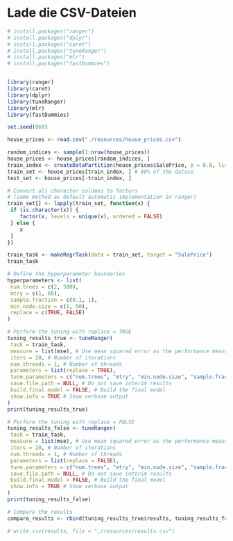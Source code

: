 # Lade die CSV-Dateien

```r
# install.packages("ranger")
# install.packages("dplyr")
# install.packages("caret")
# install.packages("tuneRanger")
# install.packages("mlr")
# install.packages("fastDummies")


library(ranger)
library(caret)
library(dplyr)
library(tuneRanger)
library(mlr)
library(fastDummies)
```

```r
set.seed(069)
```

```r

house_prices <- read.csv("./resources/house_prices.csv")

random_indices <- sample(1:nrow(house_prices))
house_prices <- house_prices[random_indices, ]
train_index <- createDataPartition(house_prices$SalePrice, p = 0.8, list = FALSE)
train_set <- house_prices[train_index, ] # 80% of the datase
test_set <- house_prices[-train_index, ]

```


```r
# Convert all character columns to factors 
# (same method as default automatic implementation in ranger)
train_set[] <- lapply(train_set, function(x) {
 if (is.character(x)) {
    factor(x, levels = unique(x), ordered = FALSE)
 } else {
    x
 }
})

train_task <- makeRegrTask(data = train_set, target = "SalePrice")
train_task
```

```r
# Define the hyperparameter boundaries
hyperparameters <- list(
 num.trees = c(2, 500),
 mtry = c(1, 60),
 sample.fraction = c(0.1, 1),
 min.node.size = c(1, 50),
 replace = c(TRUE, FALSE)
)

# Perform the tuning with replace = TRUE
tuning_results_true <- tuneRanger(
 task = train_task,
 measure = list(mse), # Use mean squared error as the performance measure
 iters = 20, # Number of iterations
 num.threads = 1, # Number of threads
 parameters = list(replace = TRUE),
 tune.parameters = c("num.trees", "mtry", "min.node.size", "sample.fraction"),
 save.file.path = NULL, # Do not save interim results
 build.final.model = FALSE, # Build the final model
 show.info = TRUE # Show verbose output
)
print(tuning_results_true)

# Perform the tuning with replace = FALSE
tuning_results_false <- tuneRanger(
 task = train_task,
 measure = list(mse), # Use mean squared error as the performance measure
 iters = 20, # Number of iterations
 num.threads = 1, # Number of threads
 parameters = list(replace = FALSE),
 tune.parameters = c("num.trees", "mtry", "min.node.size", "sample.fraction"),
 save.file.path = NULL, # Do not save interim results
 build.final.model = FALSE, # Build the final model
 show.info = TRUE # Show verbose output
)
print(tuning_results_false)

# Compare the results
compare_results <- rbind(tuning_results_true$results, tuning_results_false$results)

```


```r
# write.csv(results, file = "./resources/results.csv")
```